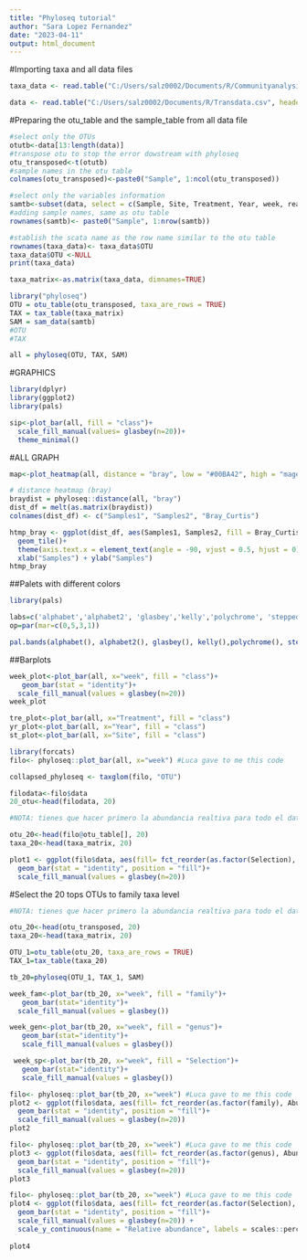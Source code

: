 ```yaml
---
title: "Phyloseq tutorial"
author: "Sara Lopez Fernandez"
date: "2023-04-11"
output: html_document
---
```


#Importing taxa and all data files
```r
taxa_data <- read.table("C:/Users/salz0002/Documents/R/Communityanalysis/Taxa_OTU.csv", header = TRUE, sep = ",")

data <- read.table("C:/Users/salz0002/Documents/R/Transdata.csv", header = TRUE, sep = ",")#less OTUs and no outliers
```

#Preparing the otu_table and the sample_table from all data file
```r
#select only the OTUs
otutb<-data[13:length(data)]
#transpose otu to stop the error dowstream with phyloseq
otu_transposed<-t(otutb)
#sample names in the otu table
colnames(otu_transposed)<-paste0("Sample", 1:ncol(otu_transposed))

#select only the variables information
samtb<-subset(data, select = c(Sample, Site, Treatment, Year, week, reads, OTUs))
#adding sample names, same as otu table
rownames(samtb)<- paste0("Sample", 1:nrow(samtb))
```
```r
#stablish the scata name as the row name similar to the otu table
rownames(taxa_data)<- taxa_data$OTU
taxa_data$OTU <-NULL
print(taxa_data)

taxa_matrix<-as.matrix(taxa_data, dimnames=TRUE)
```

```r
library("phyloseq")
OTU = otu_table(otu_transposed, taxa_are_rows = TRUE)
TAX = tax_table(taxa_matrix)
SAM = sam_data(samtb)
#OTU
#TAX
```
```r
all = phyloseq(OTU, TAX, SAM)
```

#GRAPHICS
```r
library(dplyr)
library(ggplot2)
library(pals)
```


```r
sip<-plot_bar(all, fill = "class")+
  scale_fill_manual(values= glasbey(n=20))+
  theme_minimal()
```
#ALL GRAPH
```r
map<-plot_heatmap(all, distance = "bray", low = "#00BA42", high = "magenta")
```
```r
# distance heatmap (bray)
braydist = phyloseq::distance(all, "bray")
dist_df = melt(as.matrix(braydist))
colnames(dist_df) <- c("Samples1", "Samples2", "Bray_Curtis")

htmp_bray <- ggplot(dist_df, aes(Samples1, Samples2, fill = Bray_Curtis)) +
  geom_tile()+
  theme(axis.text.x = element_text(angle = -90, vjust = 0.5, hjust = 0)) +
  xlab("Samples") + ylab("Samples")
htmp_bray
```

##Palets with different colors
```r
library(pals)

labs=c('alphabet','alphabet2', 'glasbey','kelly','polychrome', 'stepped', 'stepped2', 'stepped3', 'tol', 'watlington')
op=par(mar=c(0,5,3,1))

pal.bands(alphabet(), alphabet2(), glasbey(), kelly(),polychrome(), stepped(), stepped2(), stepped3(), tol(), watlington(), labels=labs, show.names=FALSE)
```
##Barplots
```r
week_plot<-plot_bar(all, x="week", fill = "class")+
   geom_bar(stat = "identity")+
  scale_fill_manual(values = glasbey(n=20))
week_plot
```


```r
tre_plot<-plot_bar(all, x="Treatment", fill = "class")
yr_plot<-plot_bar(all, x="Year", fill = "class")
st_plot<-plot_bar(all, x="Site", fill = "class")
```

```r
library(forcats)
filo<- phyloseq::plot_bar(all, x="week") #Luca gave to me this code
```
```r
collapsed_phyloseq <- taxglom(filo, "OTU")
```

```r
filodata<-filo$data
20_otu<-head(filodata, 20)
```

```r
#NOTA: tienes que hacer primero la abundancia realtiva para todo el dataset y luego elegir los 20 primeros clusters asi sabes que se mantiene la proporcianilidad en la grafica. 

otu_20<-head(filo@otu_table[], 20)
taxa_20<-head(taxa_matrix, 20)
```
```r
plot1 <- ggplot(filo$data, aes(fill= fct_reorder(as.factor(Selection), Abundance), x=week, y = Abundance))+
  geom_bar(stat = "identity", position = "fill")+
  scale_fill_manual(values = glasbey(n=20)) 

```




#Select the 20 tops OTUs to family taxa level 
```r
#NOTA: tienes que hacer primero la abundancia realtiva para todo el dataset y luego elegir los 20 primeros clusters asi sabes que se mantiene la proporcianilidad en la grafica. 

otu_20<-head(otu_transposed, 20)
taxa_20<-head(taxa_matrix, 20)
```
```r
OTU_1=otu_table(otu_20, taxa_are_rows = TRUE)
TAX_1=tax_table(taxa_20)
```
```r
tb_20=phyloseq(OTU_1, TAX_1, SAM)
```
```r
week_fam<-plot_bar(tb_20, x="week", fill = "family")+
   geom_bar(stat="identity")+
  scale_fill_manual(values = glasbey())

week_gen<-plot_bar(tb_20, x="week", fill = "genus")+
   geom_bar(stat="identity")+
   scale_fill_manual(values = glasbey())

 week_sp<-plot_bar(tb_20, x="week", fill = "Selection")+
   geom_bar(stat="identity")+
   scale_fill_manual(values = glasbey())
```

```r
filo<- phyloseq::plot_bar(tb_20, x="week") #Luca gave to me this code
plot2 <- ggplot(filo$data, aes(fill= fct_reorder(as.factor(family), Abundance), x=week, y = Abundance))+
  geom_bar(stat = "identity", position = "fill")+
  scale_fill_manual(values = glasbey(n=20)) 
plot2
```

```r
filo<- phyloseq::plot_bar(tb_20, x="week") #Luca gave to me this code
plot3 <- ggplot(filo$data, aes(fill= fct_reorder(as.factor(genus), Abundance), x=week, y = Abundance))+
  geom_bar(stat = "identity", position = "fill")+
  scale_fill_manual(values = glasbey(n=20)) 
plot3
```
```r
filo<- phyloseq::plot_bar(tb_20, x="week") #Luca gave to me this code
plot4 <- ggplot(filo$data, aes(fill= fct_reorder(as.factor(Selection), Abundance), x=week, y = Abundance*100))+
  geom_bar(stat = "identity", position = "fill")+
  scale_fill_manual(values = glasbey(n=20)) +
  scale_y_continuous(name = "Relative abundance", labels = scales::percent)
 
plot4
```


